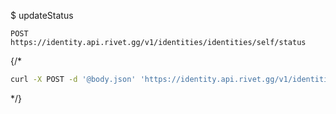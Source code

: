 $ updateStatus
```
POST https://identity.api.rivet.gg/v1/identities/identities/self/status
```


{/*<RequestExample>
```bash curl
curl -X POST -d '@body.json' 'https://identity.api.rivet.gg/v1/identities/identities/self/status'
```
</RequestExample>*/}
